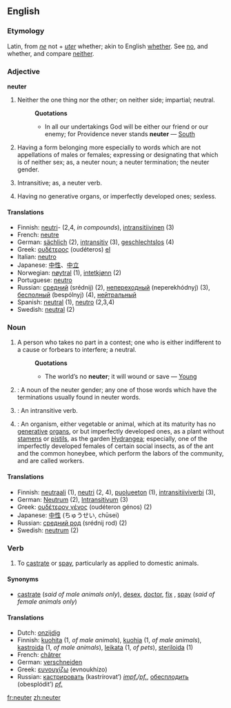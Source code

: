 ==English==

===Etymology===
Latin, from ''[[ne]]'' not + ''[[uter]]'' whether; akin to English [[whether]]. See [[no]], and whether, and compare [[neither]].

===Adjective===
'''neuter'''

# {{archaic}} Neither the one thing nor the other; on neither side; impartial; neutral.
#:'''Quotations'''
#:*In all our undertakings God will be either our friend or our enemy; for Providence never stands '''neuter''' — [[South]]
#{{Grammar}} Having a form belonging more especially to words which are not appellations of males or females; expressing or designating that which is of neither sex; as, a neuter noun; a neuter termination; the neuter gender.
#{{Grammar}} Intransitive; as, a neuter verb.
#{{Biology}} Having no generative organs, or imperfectly developed ones; sexless.

====Translations====
*Finnish: [[neutri]]- (2,4, ''in compounds''), [[intransitiivinen]] (3)
*French: [[neutre]]
*German: [[sächlich]] (2), [[intransitiv]] (3), [[geschlechtslos]] (4)
*Greek: [[ουδέτερος]] (oudéteros) [[:el:ουδέτερος|el]]
*Italian: [[neutro]]
*Japanese: [[中性]]、[[中立]]
*Norwegian: [[nøytral]] (1), [[intetkjønn]] (2)
*Portuguese: [[neutro]]
*Russian: [[средний]] (srédnij) (2), [[непереходный]] (neperekhódnyj) (3), [[бесполный]] (bespólnyj) (4), [[нейтральный]]
*Spanish: [[neutral]] (1), [[neutro]] (2,3,4)
*Swedish: [[neutral]] (2)

===Noun===
{{en-noun-reg}}

#A person who takes no part in a contest; one who is either indifferent to a cause or forbears to interfere; a neutral.
#:'''Quotations'''
#:*The world’s no '''neuter'''; it will wound or save — [[Young]]
#{{Grammar}}: A noun of the neuter gender; any one of those words which have the terminations usually found in neuter words.
#{{Grammar}}: An intransitive verb.
#{{Biology}}: An organism, either vegetable or animal, which at its maturity has no [[generative]] [[organ]]s, or but imperfectly developed ones, as a plant without [[stamen]]s or [[pistil]]s, as the garden [[Hydrangea]]; especially, one of the imperfectly developed females of certain social insects, as of the ant and the common honeybee, which perform the labors of the community, and are called workers.

====Translations====
*Finnish: [[neutraali]] (1), [[neutri]] (2, 4), [[puolueeton]] (1), [[intransitiiviverbi]] (3),
*German: [[Neutrum]] {{n}} (2), [[Intransitivum]] {{n}} (3)
*Greek: [[ουδέτερον γένος]] (oudéteron génos) {{n}} (2)
*Japanese: [[中性]] (ちゅうせい, chūsei)
*Russian: [[средний род]] (srédnij rod) (2)
*Swedish: [[neutrum]] (2)

===Verb===
{{en-infl-reg-consonant|neuter||}}

# To [[castrate]] or [[spay]], particularly as applied to domestic animals.

====Synonyms====
*[[castrate]] (''said of male animals only''), [[desex]], [[doctor]], [[fix]] {{colloquial}}, [[spay]] (''said of female animals only'')

====Translations====
*Dutch: [[onzijdig]]
*Finnish: [[kuohita]] (1, ''of male animals''), [[kuohia]] (1, ''of male animals''), [[kastroida]] (1, ''of male animals''), [[leikata]] (1, ''of pets''), [[steriloida]] (1)
*French: [[châtrer]]
*German: [[verschneiden]]
*Greek: [[ευνουχίζω]] (evnoukhízo)
*Russian: [[кастрировать]] (kastrírovat’) ''[[impf.]]/[[pf.]]'', [[обесплодить]] (obesplódit’) ''[[pf.]]''

[[fr:neuter]]
[[zh:neuter]]